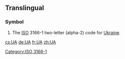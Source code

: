 {{also|ua|Ua|uA|.ua}}
==Translingual==
===Symbol===
{{infl|mul|symbol}}
# The [[ISO]] 3166-1 two-letter (alpha-2) code for [[Ukraine]].

[[Category:ISO 3166-1]]

[[cs:UA]]
[[de:UA]]
[[fr:UA]]
[[zh:UA]]